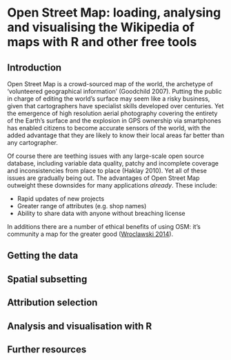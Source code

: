 Open Street Map: loading, analysing and visualising the Wikipedia of maps with R and other free tools
========================================================

## Introduction

Open Street Map is a crowd-sourced map of the world, the archetype of 'volunteered geographical information'
(Goodchild 2007). Putting the public in charge of editing the world's surface may seem like a risky 
business, given that cartographers have specialist skills developed over centuries. Yet the emergence 
of high resolution aerial photography covering the entirety of the Earth's surface and the 
explosion in GPS ownership via smartphones has enabled citizens to become accurate sensors of the world, 
with the added advantage that they are likely to know their local areas far better than any cartographer.

Of course there are teething issues with any large-scale open source database, including variable data quality, 
patchy and incomplete coverage and inconsistencies from place to place (Haklay 2010). Yet all of these
issues are gradually being out. The advantages of Open Street Map outweight these downsides for
many applications *already*. These include:

- Rapid updates of new projects
- Greater range of attributes (e.g. shop names)
- Ability to share data with anyone without breaching license

In additions there are a number of ethical benefits of using OSM: it's community
a map for the greater good ([Wroclawski 2014](http://www.theguardian.com/technology/2014/jan/14/why-the-world-needs-openstreetmap)).

## Getting the data

## Spatial subsetting

## Attribution selection

## Analysis and visualisation with R

## Further resources

